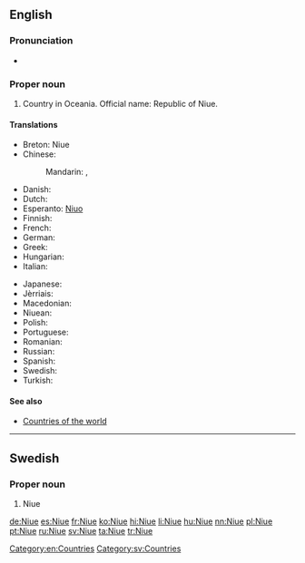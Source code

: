 ==English==
{{wikipedia}}

===Pronunciation===
* {{IPA|/ˈnjuːeɪ/|lang=en}}

===Proper noun===
{{en-proper noun}}

# Country in Oceania. Official name: Republic of Niue.

====Translations====
{{trans-top|Republic of Niue}}
* Breton: Niue
* Chinese:
*: Mandarin: {{t+|cmn|紐埃|sc=Hani}}, {{t|cmn|纽埃|tr=Niǔāi|sc=Hani}}
* Danish: {{t|da|Niue}}
* Dutch: {{t|nl|Niue}}
* Esperanto: [[Niuo]]
* Finnish: {{t|fi|Niue}}
* French: {{t+|fr|Nioué}}
* German: {{t+|de|Niue}}
* Greek: {{t+|el|Νιούε}}
* Hungarian: {{t+|hu|Niue}}
* Italian: {{t|it|Niue}}
{{trans-mid}}
* Japanese: {{t|ja|ニウエ|tr=Niue}}
* Jèrriais: {{t|roa-jer|Niue}}
* Macedonian: {{t|mk|Ниуе|n|tr=Níue}}
* Niuean: {{t|niu|Niuē}}
* Polish: {{t+|pl|Niue}}
* Portuguese: {{t+|pt|Niue}}
* Romanian: {{t|ro|Niue}}
* Russian: {{t+|ru|Ниуэ|m|tr=Niúe|sc=Cyrl}}
* Spanish: {{t+|es|Niue}}
* Swedish: {{t+|sv|Niue}}
* Turkish: {{t+|tr|Niue}}
{{trans-bottom}}

====See also====
* [[Appendix:Countries of the world|Countries of the world]]

[[Category:en:Countries]]

----

==Swedish==

===Proper noun===
{{head|sv|proper noun}}

# Niue

[[Category:sv:Countries]]

[[de:Niue]]
[[es:Niue]]
[[fr:Niue]]
[[ko:Niue]]
[[hi:Niue]]
[[li:Niue]]
[[hu:Niue]]
[[nn:Niue]]
[[pl:Niue]]
[[pt:Niue]]
[[ru:Niue]]
[[sv:Niue]]
[[ta:Niue]]
[[tr:Niue]]